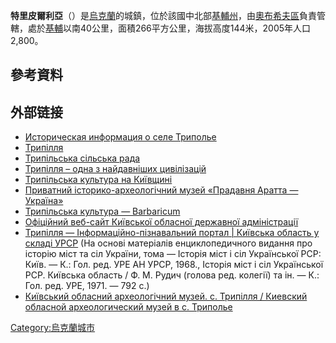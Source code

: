{{No footnotes|time=2019-02-02T04:16:13+00:00}}
{{Bare URLs}}
{{烏克蘭城鎮
|城鎮名稱 =特里皮爾利亞
|烏克蘭文名稱 =Трипілля
|其他語言名稱 =
|代表圖像 =[[File:TrypilliaVillage.JPG|250px]]<br />[[File:Гирло_річки_Красної,_Трипілля.JPG|250px]]
|圖像大小 =
|圖像說明 =畫家筆下的特里皮爾利亞（上）<br />特里皮爾利亞的工業區（下）
|市徽圖 =Trypillya gerv.png
|州分名稱 =基輔州
|區名稱 =[[奧布希夫區|奧布希夫區]]
|坐標 ={{Coord|50|06|59|N|30|46|14|E|region:UA|display=it}}
|海拔高度 = 
|面積 =266
|人口 =3001
|統計時間 =
|郵政編碼 =08722
|電話區號 =4572
|政府地址 =08722, Київська обл., Обухівський р-н, с. Трипілля, вул. Шевченка, 85, тел. 33-2-38
}}
'''特里皮爾利亞'''（{{lang-uk|'''Трипілля'''}}）是[[烏克蘭|烏克蘭]]的城鎮，位於該國中北部[[基輔州|基輔州]]，由[[奧布希夫區|奧布希夫區]]負責管轄，處於[[基輔|基輔]]以南40公里，面積266平方公里，海拔高度144米，2005年人口2,800。

==參考資料==
{{reflist}}

==外部链接==
* [http://www.surnameindex.info/info/kiev/kiev/tripolie/index.html Историческая информация о селе Триполье] {{Wayback|url=http://www.surnameindex.info/info/kiev/kiev/tripolie/index.html |date=20210211045803 }} {{ref-ru}}
* [http://w1.c1.rada.gov.ua/pls/z7502/A005?rdat1=09.05.2011&rf7571=16231 Трипілля]
* [https://web.archive.org/web/20160309032335/http://trypillyarada.gov.ua/ Трипільська сільська рада]
* [https://web.archive.org/web/20170811142823/http://xn----7sbnbacaxoeehuadkjsh3b6fzj4f.xn--j1amh/%D1%82%D1%80%D0%B8%D0%BF%D1%96%D0%BB%D0%BB%D1%8F-%D0%BD%D0%B0%D0%B9%D0%B4%D0%B0%D0%B2%D0%BD%D1%96%D1%88%D0%B0-%D1%86%D0%B8%D0%B2%D1%96%D0%BB%D1%96%D0%B7%D0%B0%D1%86%D1%96%D1%8F/ Трипілля – одна з найдавніших цивілізацій]
* [http://www.trypillya.kiev.ua/ Трипільська культура на Київщині] {{Wayback|url=http://www.trypillya.kiev.ua/ |date=20210303004415 }}
* [http://www.aratta-ukraine.com/sacred_ua.php?id=41 Приватний історико-археологічний музей «Прадавня Аратта — Україна»] {{Wayback|url=http://www.aratta-ukraine.com/sacred_ua.php?id=41 |date=20201222194218 }}
* [https://web.archive.org/web/20160307215745/http://barbaricum.org/archaeology/cultures/5789311292618540280 Трипільська культура — Barbaricum]
* [https://web.archive.org/web/20160305235215/http://kyiv-obl.gov.ua/viewpage.php3?p=107&sp=131 Офіційний веб-сайт Київської обласної державної адміністрації]
* [http://imsu-kyiv.com/msta-sela-kivsko-oblast/obuhivskyj-rajon/trypillja.html Трипілля — Інформаційно-пізнавальний портал | Київська область у складі УРСР] {{Wayback|url=http://imsu-kyiv.com/msta-sela-kivsko-oblast/obuhivskyj-rajon/trypillja.html |date=20200222191505 }} (На основі матеріалів енциклопедичного видання про історію міст та сіл України, тома — Історія міст і сіл Української РСР: Київ. — К.: Гол. ред. УРЕ АН УРСР, 1968., Історія міст і сіл Української РСР. Київська область / Ф. М. Рудич (голова ред. колегії) та ін. — К.: Гол. ред. УРЕ, 1971. — 792 с.)
* [http://adonisad.blogspot.com/2014/06/blog-post_15.html Київський обласний археологічний музей. с. Трипілля / Киевский обласной археологический музей в с. Триполье] {{Wayback|url=http://adonisad.blogspot.com/2014/06/blog-post_15.html |date=20200220125249 }}

{{Ukraine-geo-stub}}
[[Category:烏克蘭城市|Category:烏克蘭城市]]